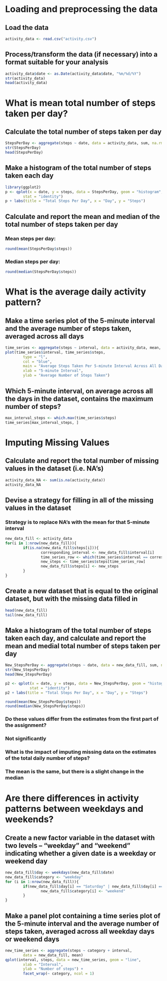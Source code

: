 # **Loading and preprocessing the data**

## Load the data

```r
activity_data <- read.csv("activity.csv")
```

## Process/transform the data (if necessary) into a format suitable for your analysis

```r
activity_data$date <- as.Date(activity_data$date, "%m/%d/%Y")
str(activity_data)
head(activity_data)
```

# **What is mean total number of steps taken per day?**

## Calculate the total number of steps taken per day

```r
StepsPerDay <- aggregate(steps ~ date, data = activity_data, sum, na.rm = TRUE)
str(StepsPerDay)
head(StepsPerDay)
```

## Make a histogram of the total number of steps taken each day

```r
library(ggplot2)
p <- qplot(x = date, y = steps, data = StepsPerDay, geom = "histogram", 
        stat = "identity")
p + labs(title = "Total Steps Per Day", x = "Day", y = "Steps")
```

## Calculate and report the mean and median of the total number of steps taken per day

### Mean steps per day:
```r
round(mean(StepsPerDay$steps))
```

### Median steps per day:
```r
round(median(StepsPerDay$steps))
```

# **What is the average daily activity pattern?**

## Make a time series plot of the 5-minute interval and the average number of steps taken, averaged across all days

```r
time_series <- aggregate(steps ~ interval, data = activity_data, mean, na.rm = TRUE)
plot(time_series$interval, time_series$steps,
        type = "l",
        col = "blue",
        main = "Average Steps Taken Per 5-minute Interval Across All Days",
        xlab = "5-minute Interval",
        ylab = "Average Number of Steps Taken")
```

## Which 5-minute interval, on average across all the days in the dataset, contains the maximum number of steps?

```r
max_interval_steps <- which.max(time_series$steps)
time_series[max_interval_steps, ]
```

# **Imputing Missing Values**

## Calculate and report the total number of missing values in the dataset (i.e. NA's)

```r
activity_data_NA <- sum(is.na(activity_data))
activity_data_NA
```

## Devise a strategy for filling in all of the missing values in the dataset

### Strategy is to replace NA's with the mean for that 5-minute interval

```r
new_data_fill <- activity_data
for(i in 1:nrow(new_data_fill)){
        if(is.na(new_data_fill$steps[i])){
                corresponding_interval <- new_data_fill$interval[i]
                time_series_row <- which(time_series$interval == corresponding_interval)
                new_steps <- time_series$steps[time_series_row]
                new_data_fill$steps[i] <- new_steps
        }
}
```

## Create a new dataset that is equal to the original dataset, but with the missing data filled in

```r
head(new_data_fill)
tail(new_data_fill)
```

## Make a histogram of the total number of steps taken each day, and calculate and report the mean and medial total number of steps taken per day

```r
New_StepsPerDay <- aggregate(steps ~ date, data = new_data_fill, sum, na.rm = TRUE)
str(New_StepsPerDay)
head(New_StepsPerDay)

p2 <- qplot(x = date, y = steps, data = New_StepsPerDay, geom = "histogram", 
           stat = "identity")
p2 + labs(title = "Total Steps Per Day", x = "Day", y = "Steps")

round(mean(New_StepsPerDay$steps))
round(median(New_StepsPerDay$steps))
```

### Do these values differ from the estimates from the first part of the assignment?

### Not significantly

### What is the impact of imputing missing data on the estimates of the total daily number of steps?

### The mean is the same, but there is a slight change in the median

# **Are there differences in activity patterns between weekdays and weekends?**

## Create a new factor variable in the dataset with two levels -- "weekday" and "weekend" indicating whether a given date is a weekday or weekend day

```r
new_data_fill$day <- weekdays(new_data_fill$date)
new_data_fill$category <- "weekday"
for (i in 1:nrow(new_data_fill)){
        if(new_data_fill$day[i] == "Saturday" | new_data_fill$day[i] == "Sunday"){
                new_data_fill$category[i] <- "weekend"
        }  
}
```

## Make a panel plot containing a time series plot of the 5-minute interval and the average number of steps taken, averaged across all weekday days or weekend days

```r
new_time_series <- aggregate(steps ~ category + interval, 
        data = new_data_fill, mean)
qplot(interval, steps, data = new_time_series, geom = "line",
        xlab = "Interval",
        ylab = "Number of steps") +
        facet_wrap(~ category, ncol = 1)
```
